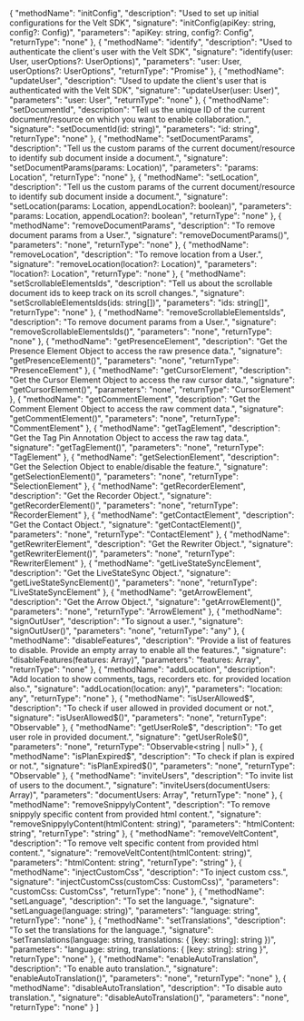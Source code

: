  {
   "methodName": "initConfig",
   "description": "Used to set up initial configurations for the Velt SDK",
   "signature": "initConfig(apiKey: string, config?: Config)",
   "parameters": "apiKey: string, config?: Config",
   "returnType": "none"
 },
 {
   "methodName": "identify",
   "description": "Used to authenticate the client's user with the Velt SDK",
   "signature": "identify(user: User, userOptions?: UserOptions)",
   "parameters": "user: User, userOptions?: UserOptions",
   "returnType": "Promise<unknown>"
 },
 {
   "methodName": "updateUser",
   "description": "Used to update the client's user that is authenticated with the Velt SDK",
   "signature": "updateUser(user: User)",
   "parameters": "user: User",
   "returnType": "none"
 },
 {
   "methodName": "setDocumentId",
   "description": "Tell us the unique ID of the current document/resource on which you want to enable collaboration.",
   "signature": "setDocumentId(id: string)",
   "parameters": "id: string",
   "returnType": "none"
 },
 {
   "methodName": "setDocumentParams",
   "description": "Tell us the custom params of the current document/resource to identify sub document inside a document.",
   "signature": "setDocumentParams(params: Location)",
   "parameters": "params: Location",
   "returnType": "none"
 },
 {
   "methodName": "setLocation",
   "description": "Tell us the custom params of the current document/resource to identify sub document inside a document.",
   "signature": "setLocation(params: Location, appendLocation?: boolean)",
   "parameters": "params: Location, appendLocation?: boolean",
   "returnType": "none"
 },
 {
   "methodName": "removeDocumentParams",
   "description": "To remove document params from a User.",
   "signature": "removeDocumentParams()",
   "parameters": "none",
   "returnType": "none"
 },
 {
   "methodName": "removeLocation",
   "description": "To remove location from a User.",
   "signature": "removeLocation(location?: Location)",
   "parameters": "location?: Location",
   "returnType": "none"
 },
 {
   "methodName": "setScrollableElementsIds",
   "description": "Tell us about the scrollable document ids to keep track on its scroll changes.",
   "signature": "setScrollableElementsIds(ids: string[])",
   "parameters": "ids: string[]",
   "returnType": "none"
 },
 {
   "methodName": "removeScrollableElementsIds",
   "description": "To remove document params from a User.",
   "signature": "removeScrollableElementsIds()",
   "parameters": "none",
   "returnType": "none"
 },
 {
   "methodName": "getPresenceElement",
   "description": "Get the Presence Element Object to access the raw presence data.",
   "signature": "getPresenceElement()",
   "parameters": "none",
   "returnType": "PresenceElement"
 },
 {
   "methodName": "getCursorElement",
   "description": "Get the Cursor Element Object to access the raw cursor data.",
   "signature": "getCursorElement()",
   "parameters": "none",
   "returnType": "CursorElement"
 },
 {
   "methodName": "getCommentElement",
   "description": "Get the Comment Element Object to access the raw comment data.",
   "signature": "getCommentElement()",
   "parameters": "none",
   "returnType": "CommentElement"
 },
 {
   "methodName": "getTagElement",
   "description": "Get the Tag Pin Annotation Object to access the raw tag data.",
   "signature": "getTagElement()",
   "parameters": "none",
   "returnType": "TagElement"
 },
 {
   "methodName": "getSelectionElement",
   "description": "Get the Selection Object to enable/disable the feature.",
   "signature": "getSelectionElement()",
   "parameters": "none",
   "returnType": "SelectionElement"
 },
 {
   "methodName": "getRecorderElement",
   "description": "Get the Recorder Object.",
   "signature": "getRecorderElement()",
   "parameters": "none",
   "returnType": "RecorderElement"
 },
 {
   "methodName": "getContactElement",
   "description": "Get the Contact Object.",
   "signature": "getContactElement()",
   "parameters": "none",
   "returnType": "ContactElement"
 },
 {
   "methodName": "getRewriterElement",
   "description": "Get the Rewriter Object.",
   "signature": "getRewriterElement()",
   "parameters": "none",
   "returnType": "RewriterElement"
 },
 {
   "methodName": "getLiveStateSyncElement",
   "description": "Get the LiveStateSync Object.",
   "signature": "getLiveStateSyncElement()",
   "parameters": "none",
   "returnType": "LiveStateSyncElement"
 },
 {
   "methodName": "getArrowElement",
   "description": "Get the Arrow Object.",
   "signature": "getArrowElement()",
   "parameters": "none",
   "returnType": "ArrowElement"
 },
 {
   "methodName": "signOutUser",
   "description": "To signout a user.",
   "signature": "signOutUser()",
   "parameters": "none",
   "returnType": "any"
 },
 {
   "methodName": "disableFeatures",
   "description": "Provide a list of features to disable. Provide an empty array to enable all the features.",
   "signature": "disableFeatures(features: Array<FeatureType>)",
   "parameters": "features: Array<FeatureType>",
   "returnType": "none"
 },
 {
   "methodName": "addLocation",
   "description": "Add location to show comments, tags, recorders etc. for provided location also.",
   "signature": "addLocation(location: any)",
   "parameters": "location: any",
   "returnType": "none"
 },
 {
   "methodName": "isUserAllowed$",
   "description": "To check if user allowed in provided document or not.",
   "signature": "isUserAllowed$()",
   "parameters": "none",
   "returnType": "Observable<boolean>"
 },
 {
   "methodName": "getUserRole$",
   "description": "To get user role in provided document.",
   "signature": "getUserRole$()",
   "parameters": "none",
   "returnType": "Observable<string | null>"
 },
 {
   "methodName": "isPlanExpired$",
   "description": "To check if plan is expired or not.",
   "signature": "isPlanExpired$()",
   "parameters": "none",
   "returnType": "Observable<boolean>"
 },
 {
   "methodName": "inviteUsers",
   "description": "To invite list of users to the document.",
   "signature": "inviteUsers(documentUsers: Array<DocumentUser>)",
   "parameters": "documentUsers: Array<DocumentUser>",
   "returnType": "none"
 },
 {
   "methodName": "removeSnippylyContent",
   "description": "To remove snippyly specific content from provided html content.",
   "signature": "removeSnippylyContent(htmlContent: string)",
   "parameters": "htmlContent: string",
   "returnType": "string"
 },
 {
   "methodName": "removeVeltContent",
   "description": "To remove velt specific content from provided html content.",
   "signature": "removeVeltContent(htmlContent: string)",
   "parameters": "htmlContent: string",
   "returnType": "string"
 },
 {
   "methodName": "injectCustomCss",
   "description": "To inject custom css.",
   "signature": "injectCustomCss(customCss: CustomCss)",
   "parameters": "customCss: CustomCss",
   "returnType": "none"
 },
 {
   "methodName": "setLanguage",
   "description": "To set the language.",
   "signature": "setLanguage(language: string)",
   "parameters": "language: string",
   "returnType": "none"
 },
 {
   "methodName": "setTranslations",
   "description": "To set the translations for the language.",
   "signature": "setTranslations(language: string, translations: { [key: string]: string })",
   "parameters": "language: string, translations: { [key: string]: string }",
   "returnType": "none"
 },
 {
   "methodName": "enableAutoTranslation",
   "description": "To enable auto translation.",
   "signature": "enableAutoTranslation()",
   "parameters": "none",
   "returnType": "none"
 },
 {
   "methodName": "disableAutoTranslation",
   "description": "To disable auto translation.",
   "signature": "disableAutoTranslation()",
   "parameters": "none",
   "returnType": "none"
 }
]